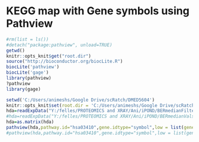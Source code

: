 KEGG map with Gene symbols using Pathview
========================================================

```{r install libraries and setup}
#rm(list = ls())
#detach("package:pathview", unload=TRUE)
getwd()
knitr::opts_knit$get("root.dir") 
source("http://bioconductor.org/biocLite.R")
biocLite('pathview')
biocLite('gage')
library(pathview)
?pathview
library(gage)
```



```{r BER}
setwd('C:/Users/animeshs/Google Drive/scRatch/DMED5604')
knitr::opts_knit$set(root.dir = 'C:/Users/animeshs/Google Drive/scRatch/DMED5604')
hda=readExpData("Y:/felles/PROTEOMICS and XRAY/Ani/iPOND/BERmedianFilteredvalsPathExp.txt",row.names=1)
#hda=readExpData("Y:/felles/PROTEOMICS and XRAY/Ani/iPOND/BERmedianValsPath.txt",row.names=1)
hda=as.matrix(hda)
pathview(hda,pathway.id="hsa03410",gene.idtype="symbol",low = list(gene = "yellow"), mid = list(gene = "white"), high = list(gene = "orange"),bins = list(gene = 10),node.sum="sum", both.dirs=list(gene=T),limit=list(gene=1),na.col="transparent")
#pathview(hda,pathway.id="hsa03410",gene.idtype="symbol",low = list(gene = "yellow"), mid = list(gene = "orange"), high = list(gene = "brown"),bins = list(gene = 10))
```


